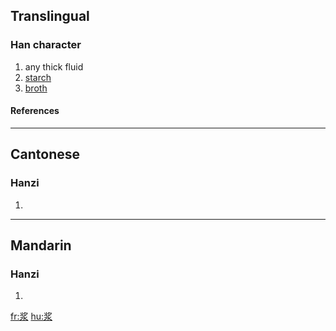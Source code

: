 {{see|漿}}

==Translingual==
===Han character===
{{Han char|rn=85|rad=水|as=06|sn=10|four=|canj=中弓水 (LNE)}}
# any thick fluid
# [[starch]]
# [[broth]]
====References====
{{Han ref|kx=0623.171|hdz=31601.030|uh=6D46|ud=27974}}

----
==Cantonese==
===Hanzi===
{{yue-hanzi|jyut=|y=jeung1}}
# {{defn|Cantonese}}

----
==Mandarin==
===Hanzi===
{{cmn-hanzi|tra=漿|pin=[[jiāng]] (jiang1)|wg=chiang<sup>1</sup>}}
# {{defn|Mandarin}}

[[fr:浆]]
[[hu:浆]]